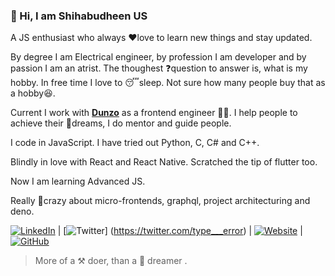 ### 👋 Hi, I am Shihabudheen US 

A JS enthusiast who always ♥️love to learn new things and stay updated. 

By degree I am Electrical engineer, by profession I am developer and by passion I am an atrist. The thoughest ❓question to answer is, what is my hobby. In free time I love to 😴sleep. Not sure how many people buy that as a hobby😆. 

Current I work with **[Dunzo](https://www.dunzo.com/)** as a frontend engineer 👨‍💻. I help people to achieve their 🚀dreams, I do mentor and guide people. 

I code in JavaScript. I have tried out Python, C, C# and C++.

Blindly in love with React and React Native. Scratched the tip of flutter too.

Now I am learning Advanced JS. 

Really 🤯crazy about micro-frontends, graphql, project architecturing and deno.

[![LinkedIn](https://raw.githubusercontent.com/praveenscience/praveenscience/master/soc/li.svg)](https://www.linkedin.com/in/shihabus/) | [![Twitter](https://raw.githubusercontent.com/praveenscience/praveenscience/master/soc/tw.svg)] (https://twitter.com/type___error) | [![Website](https://raw.githubusercontent.com/praveenscience/praveenscience/master/soc/ws.svg)](https://shihabuudheen.wixsite.com/resume) | [![GitHub](https://raw.githubusercontent.com/praveenscience/praveenscience/master/soc/gh.svg)](https://github.com/shihabus)

> More of a ⚒️ doer, than a 🌈 dreamer  .


